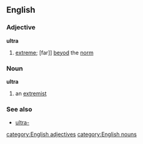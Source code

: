 ==English==
===Adjective===
'''ultra'''
#[[extreme]]; [far]] [[beyod]] the [[norm]]
===Noun===
'''ultra'''
#an [[extremist]]
===See also===
*[[ultra-]]
[[category:English adjectives]]
[[category:English nouns]]